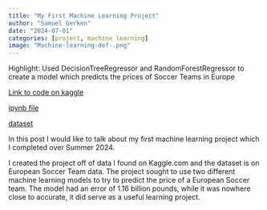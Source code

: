 ```yaml
---
title: "My First Machine Learning Project"
author: "Samuel Gerken"
date: "2024-07-01"
categories: [project, machine learning]
image: "Machine-learning-def-.png"
---
```


Highlight: Used DecisionTreeRegressor and RandomForestRegressor to create a model which predicts the prices of Soccer Teams in Europe

[Link to code on kaggle](https://www.kaggle.com/code/samgerken/random-forest-regressor-model) 

[ipynb file](random-forest-regressor-model.ipynb) 

[dataset](Football_teams_price_data.csv) 

In this post I would like to talk about my first machine learning project which I completed over Summer 2024.

I created the project off of data I found on Kaggle.com and the dataset is on European Soccer Team data. The project sought to use two different machine learning models to try to predict the price of a European Soccer team. The model had an error of 1.16 billion pounds, while it was nowhere close to accurate, it did serve as a useful learning project.